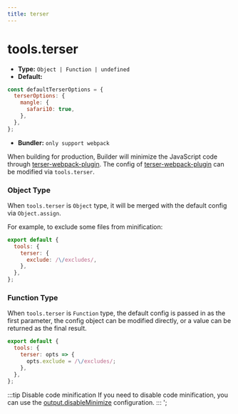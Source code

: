 ```yaml
---
title: terser
---
```


# tools.terser

- **Type:** `Object | Function | undefined`
- **Default:**

```js
const defaultTerserOptions = {
  terserOptions: {
    mangle: {
      safari10: true,
    },
  },
};
```

- **Bundler:** `only support webpack`

When building for production, Builder will minimize the JavaScript code through [terser-webpack-plugin](https://github.com/webpack-contrib/terser-webpack-plugin). The config of [terser-webpack-plugin](https://github.com/webpack-contrib/terser-webpack-plugin) can be modified via `tools.terser`.

### Object Type

When `tools.terser` is `Object` type, it will be merged with the default config via `Object.assign`.

For example, to exclude some files from minification:

```js
export default {
  tools: {
    terser: {
      exclude: /\/excludes/,
    },
  },
};
```

### Function Type

When `tools.terser` is `Function` type, the default config is passed in as the first parameter, the config object can be modified directly, or a value can be returned as the final result.

```js
export default {
  tools: {
    terser: opts => {
      opts.exclude = /\/excludes/;
    },
  },
};
```

:::tip Disable code minification
If you need to disable code minification, you can use the [output.disableMinimize](https://modernjs.dev/builder/en/api/config-output.html#outputdisableminimize) configuration.
:::
';
